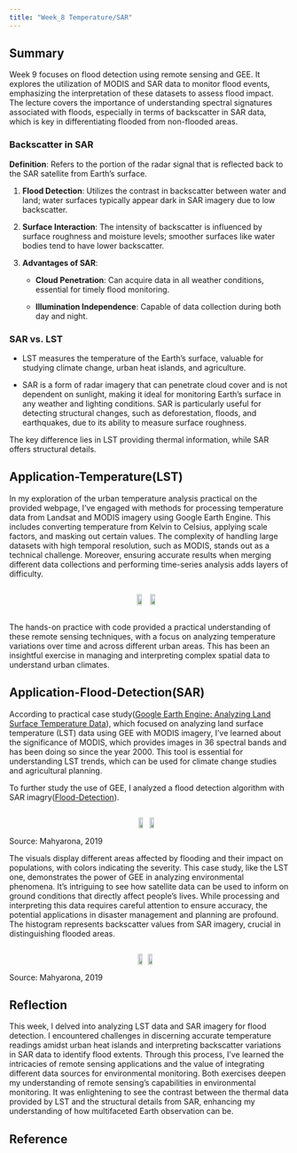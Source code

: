 ```yaml
---
title: "Week_8 Temperature/SAR"
---
```


## Summary

Week 9 focuses on flood detection using remote sensing and GEE. It explores the utilization of MODIS and SAR data to monitor flood events, emphasizing the interpretation of these datasets to assess flood impact. The lecture covers the importance of understanding spectral signatures associated with floods, especially in terms of backscatter in SAR data, which is key in differentiating flooded from non-flooded areas.

### Backscatter in SAR

**Definition**: Refers to the portion of the radar signal that is reflected back to the SAR satellite from Earth's surface.

1.  **Flood Detection**: Utilizes the contrast in backscatter between water and land; water surfaces typically appear dark in SAR imagery due to low backscatter.

2.  **Surface Interaction**: The intensity of backscatter is influenced by surface roughness and moisture levels; smoother surfaces like water bodies tend to have lower backscatter.

3.  **Advantages of SAR**:

    -   **Cloud Penetration**: Can acquire data in all weather conditions, essential for timely flood monitoring.

    -   **Illumination Independence**: Capable of data collection during both day and night.

### SAR vs. LST

-   LST measures the temperature of the Earth's surface, valuable for studying climate change, urban heat islands, and agriculture.

-   SAR is a form of radar imagery that can penetrate cloud cover and is not dependent on sunlight, making it ideal for monitoring Earth's surface in any weather and lighting conditions. SAR is particularly useful for detecting structural changes, such as deforestation, floods, and earthquakes, due to its ability to measure surface roughness.

The key difference lies in LST providing thermal information, while SAR offers structural details.

## Application-Temperature(LST)

In my exploration of the urban temperature analysis practical on the provided webpage, I've engaged with methods for processing temperature data from Landsat and MODIS imagery using Google Earth Engine. This includes converting temperature from Kelvin to Celsius, applying scale factors, and masking out certain values. The complexity of handling large datasets with high temporal resolution, such as MODIS, stands out as a technical challenge. Moreover, ensuring accurate results when merging different data collections and performing time-series analysis adds layers of difficulty.

::: {style="display: flex; justify-content: space-around; align-items: center;"}
<img src="https://github.com/jianghan0v0/Learning-diary-han-jiang/raw/main/images/wk9-tem1.png" width="45%"/> <img src="https://github.com/jianghan0v0/Learning-diary-han-jiang/raw/main/images/wk9-tem2.png" width="45%"/>
:::

The hands-on practice with code provided a practical understanding of these remote sensing techniques, with a focus on analyzing temperature variations over time and across different urban areas. This has been an insightful exercise in managing and interpreting complex spatial data to understand urban climates.

## Application-Flood-Detection(SAR)

According to practical case study([Google Earth Engine: Analyzing Land Surface Temperature Data](https://docs.google.com/document/d/1WDxMR5UpxqiTB4GsJcdP9AB0hP-Z8oaX-O9akBg2PZ0/edit#heading=h.tyjcwt)), which focused on analyzing land surface temperature (LST) data using GEE with MODIS imagery, I've learned about the significance of MODIS, which provides images in 36 spectral bands and has been doing so since the year 2000. This tool is essential for understanding LST trends, which can be used for climate change studies and agricultural planning.

To further study the use of GEE, I analyzed a flood detection algorithm with SAR imagry([Flood-Detection](https://github.com/Mahyarona/Flood-Detection-Algorithm-using-GEE/blob/master/README.pdf)).

::: {style="display: flex; justify-content: space-around; align-items: center;"}
<figure style="display: flex; justify-content: space-around; align-items: center;">
  <img src="https://github.com/jianghan0v0/Learning-diary-han-jiang/raw/main/images/wk9-flood1.png" width="45%"/>
  <img src="https://github.com/jianghan0v0/Learning-diary-han-jiang/raw/main/images/wk9-flood2.png" width="45%"/>
</figure>
:::
<figcaption>Source: Mahyarona, 2019</figcaption>

The visuals display different areas affected by flooding and their impact on populations, with colors indicating the severity. This case study, like the LST one, demonstrates the power of GEE in analyzing environmental phenomena. It's intriguing to see how satellite data can be used to inform on ground conditions that directly affect people's lives. While processing and interpreting this data requires careful attention to ensure accuracy, the potential applications in disaster management and planning are profound. The histogram represents backscatter values from SAR imagery, crucial in distinguishing flooded areas.

::: {style="display: flex; justify-content: space-around; align-items: center;"}
<img src="https://github.com/jianghan0v0/Learning-diary-han-jiang/raw/main/images/wk9-flood3.png" width="45%"/><img src="https://github.com/jianghan0v0/Learning-diary-han-jiang/raw/main/images/wk9-flood4.png" width="45%"/>
:::
<figcaption>Source: Mahyarona, 2019</figcaption>

## Reflection

This week, I delved into analyzing LST data and SAR imagery for flood detection. I encountered challenges in discerning accurate temperature readings amidst urban heat islands and interpreting backscatter variations in SAR data to identify flood extents. Through this process, I've learned the intricacies of remote sensing applications and the value of integrating different data sources for environmental monitoring. Both exercises deepen my understanding of remote sensing's capabilities in environmental monitoring. It was enlightening to see the contrast between the thermal data provided by LST and the structural details from SAR, enhancing my understanding of how multifaceted Earth observation can be.

## Reference

